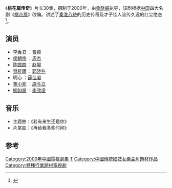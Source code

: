 《'''桃花扇传奇'''》片长30集，摄制于2000年，由[[鲁晓威|鲁晓威]]执导，该剧根据[[中国|中国]]四大名剧《[[桃花扇|桃花扇]]》改编。讲述了[[秦淮八艳|秦淮八艳]]的历史传奇及才子佳人流传久远的红尘绝恋<ref>{{Cite book|title=明星档案 下|last=派格环球影视编|first=|publisher=北京：现代出版社|year=2002.10|isbn=7-80028-812-9|location=|pages=302}}</ref>。

==演员==
*[[李香君|李香君]] ：[[曹颖|曹颖]]
*[[侯方域|侯朝宗]] ：[[周杰|周杰]]
*[[陈圆圆|陈圆圆]] ：[[赵靓|赵靓]]
*[[冒辟疆|冒辟疆]] ：[[郭晓冬|郭晓冬]]
*明心 ：[[薛佳凝|薛佳凝]]
*[[董小宛|董小宛]] ：[[席与立|席与立]]
*[[柳如是|柳如是]] ：[[李欣凌|李欣凌]]

==音乐==
*主题曲：《若有来生还是你》
*片尾曲：《再给我多些时间》 

==参考==
{{reflist}}

{{2000年中國大陸古裝/民初電視劇}}
[[Category:2000年中國電視劇集|Category:2000年中國電視劇集]]
[[Category:崇禎時期背景電視劇|T]]
[[Category:中國傳統娼妓女樂主角題材作品|Category:中國傳統娼妓女樂主角題材作品]]
[[Category:特種行業題材電視劇|Category:特種行業題材電視劇]]